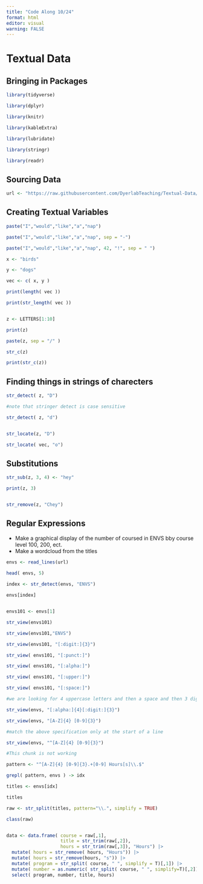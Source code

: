 ```yaml
---
title: "Code Along 10/24"
format: html
editor: visual
warning: FALSE
---
```


# Textual Data 

## Bringing in Packages

```r
library(tidyverse)

library(dplyr)

library(knitr)

library(kableExtra)

library(lubridate)

library(stringr)

library(readr)
```

## Sourcing Data 

```r

url <- "https://raw.githubusercontent.com/DyerlabTeaching/Textual-Data/refs/heads/main/data/ENVSclasses.txt?token=GHSAT0AAAAAACWO27UIA46V72P7DBZEP5EKZYZFFXQ"

```

## Creating Textual Variables

```r

paste("I","would","like","a","nap")

paste("I","would","like","a","nap", sep = "-")

paste("I","would","like","a","nap", 42, "!", sep = " ")

x <- "birds"

y <- "dogs"

vec <- c( x, y )

print(length( vec ))

print(str_length( vec ))


z <- LETTERS[1:10]

print(z)

paste(z, sep = "/" )

str_c(z)

print(str_c(z))

```


## Finding things in strings of charecters

```r

str_detect( z, "D")

#note that stringer detect is case sensitive

str_detect( z, "d")


str_locate(z, "D")

str_locate( vec, "o")


```
## Substitutions

```r

str_sub(z, 3, 4) <- "hey"

print(z, 3)


str_remove(z, "Chey")


```
## Regular Expressions

  - Make a graphical display of the number of coursed in ENVS bby course level 100, 200, ect.
  - Make a wordcloud from the titles
```r

envs <- read_lines(url)

head( envs, 5)
 
index <- str_detect(envs, "ENVS")

envs[index]


envs101 <- envs[1]

str_view(envs101)

str_view(envs101,"ENVS")

str_view(envs101, "[:digit:]{3}")

str_view( envs101, "[:punct:]")

str_view( envs101, "[:alpha:]")

str_view( envs101, "[:upper:]")

str_view( envs101, "[:space:]")

#we are looking for 4 uppercase letters and then a space and then 3 digits

str_view(envs, "[:alpha:]{4}[:digit:]{3}")

str_view(envs, "[A-Z]{4} [0-9]{3}")

#match the above specification only at the start of a line

str_view(envs, "^[A-Z]{4} [0-9]{3}")


```
```r
#This chunk is not working

pattern <- "^[A-Z]{4} [0-9]{3}.+[0-9] Hours[s]\\.$" 

grepl( pattern, envs ) -> idx

titles <- envs[idx]

titles


```
```r

raw <- str_split(titles, pattern="\\.", simplify = TRUE)

class(raw)


data <- data.frame( course = raw[,1],
                    title = str_trim(raw[,2]),
                    hours = str_trim(raw[,3]), "Hours") |>
  mutate( hours = str_remove( hours, "Hours")) |>
  mutate( hours = str_remove(hours, "s")) |>
  mutate( program = str_split( course, " ", simplify = T)[,1]) |>
  mutate( number = as.numeric( str_split( course, " ", simplify=T)[,2])) |>
  select( program, number, title, hours)
            
            

```
